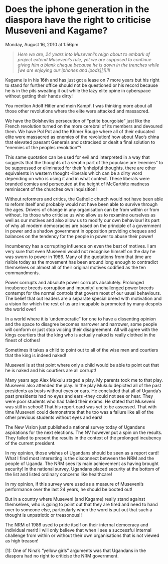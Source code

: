 # Does the iphone generation in the diaspora have the right to criticise Museveni and Kagame?

Monday, August 16, 2010 at 1:56pm


> _Here we are, 24 years into Museveni's reign about to embark of project extend Museveni's rule, yet we are supposed to continue giving him a blank cheque because he is down in the trenches while [we are enjoying our iphones and ipods][1]!!!_


Kagame is in his 16th and has just got a lease on 7 more years but his right to stand for further office should not be questioned or his record because he is in the pits sweating it out while the lazy elite opine in cyberspace without getting their hands dirty!

You mention Adolf Hitler and mein Kampf. I was thinking more about all those other revolutions where the elite were attacked and massacred.

We have the Bolsheviks persecution of "petite bourgoisie" just like the French revolution turned on the more cerebral of its members and devoured them. We have Pol Pot and the Khmer Rouge where all of their educated elite were massacred as enemies of the revolution! how about Mao's china that elevated paesant Generals and ostracised or dealt a final solution to "enemies of the peoples revolution"?

This same quotation can be used for evil and interpreted in a way that suggests that the thoughts of a seratin part of the populace are 'enemies" to be suppressed or eliminated for their 'unhelpful thoughts. there are other equivalents in western thought -liberals which can be a dirty word depending on who is using it and in what context. These liberals were branded comies and persecuted at the height of McCarthite madness reminiscent of the churches own inquisition!

Without reformers and critics, the Catholic church would not have been able to reform itself and probably would not have been able to survive through the ages. Drivers of change in any organisation can be from within or from without. Its those who criticise us who allow us to rexamine ourselves as well as our motives and also allow us to modify our own behaviour! its part of why all modern democracies are based on the principle of a government in power and a shadow government in opposition providing cheques and balances on the tendency for the people in power to abuse their power!

Incumbency has a corrupting influence on even the best of motives. I am very sure that even Museveni would not recognise himself on the day he was sworn to power in 1986. Many of the quotations from that time are risible today as the movement has been around long enough to contradict themselves on almost all of their original motives codified as the ten commandments.

Power corrupts and absolute power corrupts absolutely. Prolonged incubence breeds corruption and impunity! unchallenged power breeds contempt for the normal controls that govern most of our usual behaviours. The belief that out leaders are a separate special breed with motivation and a vision for which the rest of us are incapable is promoted by many despots the world over!

In a world where it is 'undemocratic" for one to have a dissenting opinion and the space to disagree becomes narrower and narrower, some people will conform or just stop voicing their disagreement. All will agree with the kings courtiers that the king who is actually naked is really clothed in the finest of clothes!

Sometimes it takes a child to point out to all of the wise men and courtiers that the king is indeed naked!

Museveni is at that point where only a child would be able to point out that he is naked and his courtiers are all corrupt!

Many years ago Alex Mukulu staged a play. My parents took me to that play. Museveni also attended the play. In the play Mukulu depicted all of the past presidents as busts without eyes or ears. He concluded that all of Uganda's past presidents had no eyes and ears -they could not see or hear. They were poor students who had failed their exams. He stated that Museveni was still in school! That his report card was yet to be assessed. That with time Museveni could demonstrate that he too was a failure like all of the other previous students without eyes and ears!

The New Vision just published a national survey today of Ugandans aspirations for the next elections. The NV however put a spin on the results. They failed to present the results in the context of the prolonged incubency of the current president.

In my opinion, those wishes of Ugandans should be seen as a report card! What I find most interesting is the disconnect between the NRM and the people of Uganda. The NRM sees its main achievement as having brought security! In the national survey, Ugandans placed security at the bottom of the list and listed ordinary concerns like healthcare!

In my opinion, if this survey were used as a measure of Museveni's performance over the last 24 years, he should be booted out!

But in a country where Museveni (and Kagame) really stand against themselves, who is going to point out that they are tired and need to hand over to someone else, particularly when the word is put out that such a thought is unpatriotic or treasonous!!

The NRM of 1986 used to pride itself on their internal democracy and individual merit! I will only believe that when I see a successful internal challenge from within or without their own organisations that is not viewed as high treason!


[1]: One of Nina's "yellow girls" arguments was that Ugandans in the diaspora had no right to criticise the NRM government.
